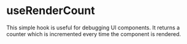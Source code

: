 
# useRenderCount

<div className="large">
  This simple hook is useful for debugging UI components.  It returns
  a counter which is incremented every time the component is rendered.
</div>

<Example
  Component={Component}
  code={Source}
/>
